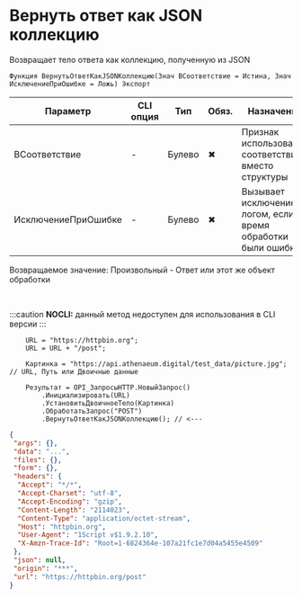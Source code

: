 ﻿---
sidebar_position: 2
description: Вернуть ответ как JSON коллекцию  и другие функции для работы с HTTP-клиент в Открытом пакете интеграций - бесплатной open-source библиотеке интеграций для 1С:Предприятие 8, OneScript и CLI
keywords: [1C, 1С, 1С:Предприятие, 1С:Предприятие 8.3, API, Интеграция, Сервисы, Обмен, OneScript, CLI, HTTP-клиент]
---


# Вернуть ответ как JSON коллекцию 
 Возвращает тело ответа как коллекцию, полученную из JSON



`Функция ВернутьОтветКакJSONКоллекцию(Знач ВСоответствие = Истина, Знач ИсключениеПриОшибке = Ложь) Экспорт`

  | Параметр | CLI опция | Тип | Обяз. | Назначение |
  |-|-|-|-|-|
  | ВСоответствие | - | Булево | &#x2716; | Признак использования соответствия вместо структуры |
  | ИсключениеПриОшибке | - | Булево | &#x2716; | Вызывает исключение с логом, если во время обработки были ошибки |

  
  Возвращаемое значение:   Произвольный -  Ответ или этот же объект обработки

<br/>


:::caution
**NOCLI:** данный метод недоступен для использования в CLI версии
:::
<br/>



```bsl title="Пример использования для 1С:Предприятие/OneScript"
    URL = "https://httpbin.org";
    URL = URL + "/post";

    Картинка = "https://api.athenaeum.digital/test_data/picture.jpg"; // URL, Путь или Двоичные данные

    Результат = OPI_ЗапросыHTTP.НовыйЗапрос()
        .Инициализировать(URL)
        .УстановитьДвоичноеТело(Картинка)
        .ОбработатьЗапрос("POST")
        .ВернутьОтветКакJSONКоллекцию(); // <---
```
    



```json title="Результат"
{
 "args": {},
 "data": "...",
 "files": {},
 "form": {},
 "headers": {
  "Accept": "*/*",
  "Accept-Charset": "utf-8",
  "Accept-Encoding": "gzip",
  "Content-Length": "2114023",
  "Content-Type": "application/octet-stream",
  "Host": "httpbin.org",
  "User-Agent": "1Script v$1.9.2.10",
  "X-Amzn-Trace-Id": "Root=1-6824364e-107a21fc1e7d04a5455e4509"
 },
 "json": null,
 "origin": "***",
 "url": "https://httpbin.org/post"
}
```

